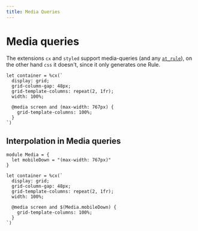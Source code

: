 ```yaml
---
title: Media Queries
---
```


# Media queries

The extensions `cx` and `styled` support media-queries (and any [`at_rule`](https://developer.mozilla.org/en-US/docs/Web/CSS/At-rule)), on the other hand `css` it doesn't, since it only generates one Rule.

```rescript
let container = %cx(`
  display: grid;
  grid-column-gap: 48px;
  grid-template-columns: repeat(2, 1fr);
  width: 100%;

  @media screen and (max-width: 767px) {
    grid-template-columns: 100%;
  }
`)
```

## Interpolation in Media queries

```rescript
module Media = {
  let mobileDown = "(max-width: 767px)"
}

let container = %cx(`
  display: grid;
  grid-column-gap: 48px;
  grid-template-columns: repeat(2, 1fr);
  width: 100%;

  @media screen and $(Media.mobileDown) {
    grid-template-columns: 100%;
  }
`)
```
